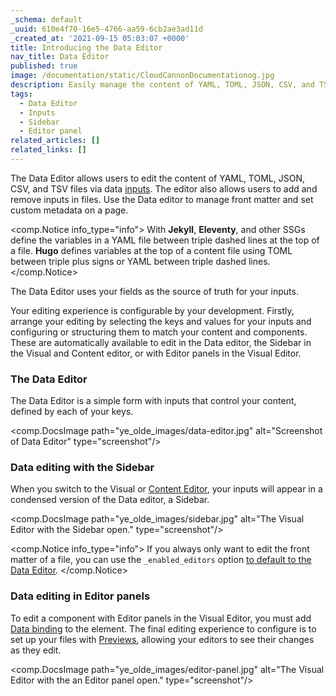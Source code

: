 ```yaml
---
_schema: default
_uuid: 610e4f70-16e5-4766-aa59-6cb2ae3ad11d
_created_at: '2021-09-15 05:03:07 +0000'
title: Introducing the Data Editor
nav_title: Data Editor
published: true
image: /documentation/static/CloudCannonDocumentationog.jpg
description: Easily manage the content of YAML, TOML, JSON, CSV, and TSV files.
tags:
  - Data Editor
  - Inputs
  - Sidebar
  - Editor panel
related_articles: []
related_links: []
---
```

The Data Editor allows users to edit the content of YAML, TOML, JSON, CSV, and TSV files via data [inputs](/documentation/edit/interfaces/inputs). The editor also allows users to add and remove inputs in files. Use the Data editor to manage front matter and set custom metadata on a page.

<comp.Notice info_type="info">
  With **Jekyll**, **Eleventy**, and other SSGs define the variables in a YAML file between triple dashed lines at the top of a file. **Hugo** defines variables at the top of a content file using TOML between triple plus signs or YAML between triple dashed lines.
</comp.Notice>

The Data Editor uses your fields as the source of truth for your inputs.

Your editing experience is configurable by your development. Firstly, arrange your editing by selecting the keys and values for your inputs and configuring or structuring them to match your content and components. These are automatically available to edit in the Data editor, the Sidebar in the Visual and Content editor, or with Editor panels in the Visual Editor.

### The Data Editor

The Data Editor is a simple form with inputs that control your content, defined by each of your keys.

<comp.DocsImage path="ye_olde_images/data-editor.jpg" alt="Screenshot of Data Editor" type="screenshot"/>

### Data editing with the Sidebar

When you switch to the Visual or [Content Editor](/documentation/articles/introducing-the-content-editor), your inputs will appear in a condensed version of the Data editor, a Sidebar.

<comp.DocsImage path="ye_olde_images/sidebar.jpg" alt="The Visual Editor with the Sidebar open." type="screenshot"/>

<comp.Notice info_type="info">
  If you always only want to edit the front matter of a file, you can use the `_enabled_editors` option [to default to the Data Editor](/documentation/articles/choosing-the-editors-for-each-file).
</comp.Notice>

### Data editing in Editor panels

To edit a component with Editor panels in the Visual Editor, you must add [Data binding](/documentation/articles/what-are-visual-data-bindings) to the element. The final editing experience to configure is to set up your files with [Previews](/documentation/articles/what-is-live-editing), allowing your editors to see their changes as they edit.

<comp.DocsImage path="ye_olde_images/editor-panel.jpg" alt="The Visual Editor with the an Editor panel open." type="screenshot"/>